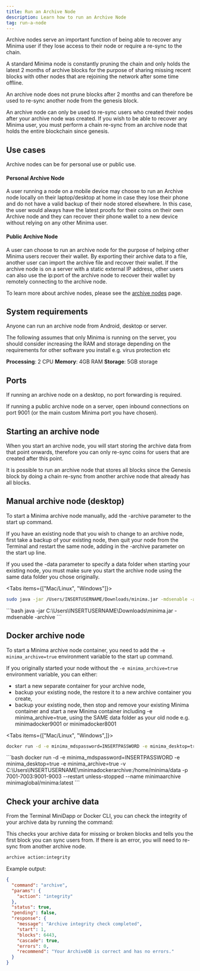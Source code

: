 ```yaml
---
title: Run an Archive Node
description: Learn how to run an Archive Node
tag: run-a-node
---
```


Archive nodes serve an important function of being able to recover any Minima user if they lose access to their node or require a re-sync to the chain.

A standard Minima node is constantly pruning the chain and only holds the latest 2 months of archive blocks for the purpose of sharing missing recent blocks with other nodes that are rejoining the network after some time offline.

An archive node does not prune blocks after 2 months and can therefore be used to re-sync another node from the genesis block.

<Callout title="Info">
  An archive node can only be used to re-sync users who created their nodes
  after your archive node was created. If you wish to be able to recover any
  Minima user, you must perform a chain re-sync from an archive node that holds
  the entire blockchain since genesis.
</Callout>

## Use cases

Archive nodes can be for personal use or public use.

#### Personal Archive Node

A user running a node on a mobile device may choose to run an Archive node locally on their laptop/desktop at home in case they lose their phone and do not have a valid backup of their node stored elsewhere. In this case, the user would always have the latest proofs for their coins on their own Archive node and they can recover their phone wallet to a new device without relying on any other Minima user.

#### Public Archive Node

A user can choose to run an archive node for the purpose of helping other Minima users recover their wallet. By exporting their archive data to a file, another user can import the archive file and recover their wallet. If the archive node is on a server with a static external IP address, other users can also use the ip:port of the archive node to recover their wallet by remotely connecting to the archive node.

To learn more about archive nodes, please see the [archive nodes](/docs/learn/archivenodes) page.

## System requirements

Anyone can run an archive node from Android, desktop or server.

The following assumes that only Minima is running on the server, you should consider increasing the RAM and storage depending on the requirements for other software you install e.g. virus protection etc

**Processing**: 2 CPU
**Memory**: 4GB RAM
**Storage**: 5GB storage

## Ports

If running an archive node on a desktop, no port forwarding is required.

If running a public archive node on a server, open inbound connections on port 9001 (or the main custom Minima port you have chosen).

## Starting an archive node

When you start an archive node, you will start storing the archive data from that point onwards, therefore you can only re-sync coins for users that are created after this point.

It is possible to run an archive node that stores all blocks since the Genesis block by doing a chain re-sync from another archive node that already has all blocks.

## Manual archive node (desktop)

To start a Minima archive node manually, add the -archive parameter to the start up command.

If you have an existing node that you wish to change to an archive node, first take a backup of your existing node, then quit your node from the Terminal and restart the same node, adding in the -archive parameter on the start up line.

<Callout title="Info">
  If you used the -data parameter to specify a data folder when starting your
  existing node, you must make sure you start the archive node using the same
  data folder you chose originally.
</Callout>


<Tabs items={["Mac/Linux", "Windows"]}>
  <Tab value="Mac/Linux">
  
```bash 
sudo java -jar /Users/INSERTUSERNAME/Downloads/minima.jar -mdsenable -archive
```

  </Tab>
  <Tab value="Windows">
  ```bash 
java -jar C:\Users\INSERTUSERNAME\Downloads\minima.jar -mdsenable -archive
  ```

  </Tab>
</Tabs>

## Docker archive node

To start a Minima archive node container, you need to add the `-e minima_archive=true` environment variable to the start up command.

If you originally started your node without the `-e minima_archive=true` environment variable, you can either:

- start a new separate container for your archive node,
- backup your existing node, the restore it to a new archive container you create,
- backup your existing node, then stop and remove your existing Minima container and start a new Minima container including -e minima_archive=true, using the SAME data folder as your old node e.g. minimadocker9001 or minimadocker8001

<Tabs items={["Mac/Linux", "Windows",]}>
  <Tab value="Mac/Linux">
  
```bash 
docker run -d -e minima_mdspassword=INSERTPASSWORD -e minima_desktop=true -e minima_archive=true -v ~/minimadockerarchive:/home/minima/data -p 7001-7003:9001-9003 --restart unless-stopped --name minimaarchive minimaglobal/minima:latest
```

  </Tab>

<Tab value="Windows">
  ```bash
docker run -d -e minima_mdspassword=INSERTPASSWORD -e minima_desktop=true -e minima_archive=true -v C:\Users\INSERTUSERNAME\minimadockerarchive:/home/minima/data -p 7001-7003:9001-9003 --restart unless-stopped --name minimaarchive minimaglobal/minima:latest
```

</Tab>

</Tabs>

## Check your archive data

From the Terminal MiniDapp or Docker CLI, you can check the integrity of your archive data by running the command:

This checks your archive data for missing or broken blocks and tells you the first block you can sync users from. If there is an error, you will need to re-sync from another archive node.

```bash title="Terminal"
archive action:integrity
```

Example output:

```json title="Output"
{
  "command": "archive",
  "params": {
    "action": "integrity"
  },
  "status": true,
  "pending": false,
  "response": {
    "message": "Archive integrity check completed",
    "start": 1,
    "blocks": 6443,
    "cascade": true,
    "errors": 0,
    "recommend": "Your ArchiveDB is correct and has no errors."
  }
}
```
